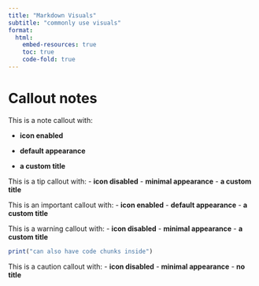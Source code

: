 ```yaml
---
title: "Markdown Visuals"
subtitle: "commonly use visuals"
format: 
  html:
    embed-resources: true
    toc: true
    code-fold: true
---
```



# Callout notes 


::: {.callout-note icon="true" title="Type I Errors" appearance="default"}
This is a note callout with:

- **icon enabled**

- **default appearance**

- **a custom title**
:::

::: {.callout-tip icon="false" title="Check Your Understanding" appearance="minimal"}
This is a tip callout with:
- **icon disabled**
- **minimal appearance**
- **a custom title**
:::

::: {.callout-important icon="true" title="Critical Info" appearance="default"}
This is an important callout with:
- **icon enabled**
- **default appearance**
- **a custom title**
:::

::: {.callout-warning icon="false" title="Warning Alert" appearance="minimal"}
This is a warning callout with:
- **icon disabled**
- **minimal appearance**
- **a custom title**
```r

print("can also have code chunks inside")

```

:::

::: {.callout-caution icon="false" appearance="minimal"}
This is a caution callout with:
- **icon disabled**
- **minimal appearance**
- **no title**
:::
